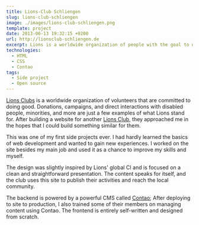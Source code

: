 ```yaml
---
title: Lions-Club Schliengen
slug: lions-club-schliengen
image: ./images/lions-club-schliengen.png
template: project
date: 2013-06-13 19:32:15 +0200
url: http://lionsclub-schliengen.de
excerpt: Lions is a worldwide organization of people with the goal to donate and work for charity.
technologies:
  - HTML
  - CSS
  - Contao
tags:
  - Side project
  - Open source
---
```


[Lions Clubs](https://www.lionsclubs.org/en) is a worldwide organization of volunteers that are committed to doing good. Donations, campaigns, and direct interactions with disabled people, minorities, and more are just a few examples of what Lions stand for. After building a website for another [Lions Club](https://lc-weil.de), they approached me in the hopes that I could build something similar for them.

This was one of my first side projects ever. I had hardly learned the basics of web development and wanted to gain new experiences. I worked on the site besides my main job and used it as a chance to improve my skills and myself.

The design was slightly inspired by Lions' global CI and is focused on a clean and straightforward presentation. The content speaks for itself, and the club uses this site to publish their activities and reach the local community.

The backend is powered by a powerful CMS called [Contao](https://contao.org/en/); After deploying to site to production, I also trained some of their members on managing content using Contao. The frontend is entirely self-written and designed from scratch.

